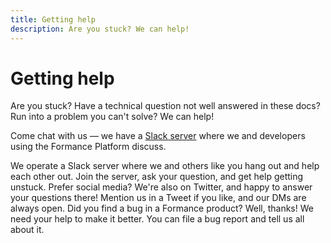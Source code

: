 ```yaml
---
title: Getting help
description: Are you stuck? We can help!
---
```



# Getting help

Are you stuck? Have a technical question not well answered in these docs? Run into a problem you can't solve? We can help!

Come chat with us — we have a [Slack server](https://bit.ly/formance-slack) where we and developers using the Formance Platform discuss.


<DocCardGrid>

<DocCard headline="Chat with us live" cta="Join the Slack" link="https://bit.ly/formance-slack">
    We operate a Slack server where we and others like you hang out and help each other out. Join the server, ask your question, and get help getting unstuck.
</DocCard>

<DocCard headline="Find us on Twitter" cta="Tweet at us" link="https://twitter.com/formancehq">
    Prefer social media? We're also on Twitter, and happy to answer your questions there! Mention us in a Tweet if you like, and our DMs are always open.
</DocCard>

<DocCard headline="I found a bug!" cta="File a bug report" link="https://github.com/formancehq/stack/issues/new?assignees=&labels=bug&template=bug_report.md&title=">
    Did you find a bug in a Formance product? Well, thanks! We need your help to make it better. You can file a bug report and tell us all about it.
</DocCard>

</DocCardGrid>
